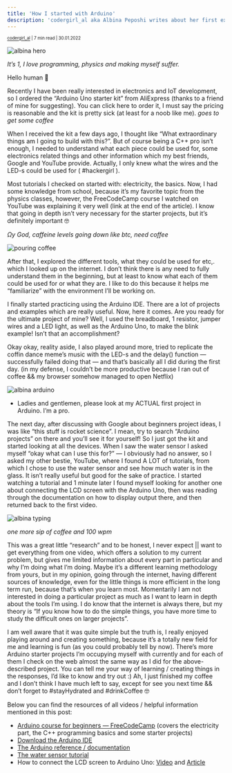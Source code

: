 ```yaml
---
title: 'How I started with Arduino'
description: 'codergirl_al aka Albina Peposhi writes about her first experiences with the microcontroller Arduino.'
---
```

<sub><sup><a href="https://instagram.com/codergirl_al">codergirl_al</a> | 7 min read | 30.01.2022</sup></sub>

![albina hero](https://dev-to-uploads.s3.amazonaws.com/uploads/articles/tq4tesgc4o43tax7o1cv.png)

*It’s 1, I love programming, physics and making myself suffer.*

Hello human 🚀

Recently I have been really interested in electronics and IoT development, so I ordered the “Arduino Uno starter kit” from AliExpress (thanks to a friend of mine for suggesting). You can click here to order it, I must say the pricing is reasonable and the kit is pretty sick (at least for a noob like me).
*goes to get some coffee*

When I received the kit a few days ago, I thought like “What extraordinary things am I going to build with this?”. But of course being a C++ pro isn’t enough, I needed to understand what each piece could be used for, some electronics related things and other information which my best friends, Google and YouTube provide. Actually, I only knew what the wires and the LED-s could be used for ( #hackergirl ).

Most tutorials I checked on started with: electricity, the basics. Now, I had some knowledge from school, because it’s my favorite topic from the physics classes, however, the FreeCodeCamp course I watched on YouTube was explaining it very well (link at the end of the article). I know that going in depth isn’t very necessary for the starter projects, but it’s definitely important 🤓

*Ωy God, caffeine levels going down like btc, need coffee*

![pouring coffee](https://dev-to-uploads.s3.amazonaws.com/uploads/articles/jc4g9q1mvcgrejp145sc.gif)

After that, I explored the different tools, what they could be used for etc,. which I looked up on the internet. I don’t think there is any need to fully understand them in the beginning, but at least to know what each of them could be used for or what they are. I like to do this because it helps me “familiarize” with the environment I’ll be working on.

I finally started practicing using the Arduino IDE. There are a lot of projects and examples which are really useful. Now, here it comes. Are you ready for the ultimate project of mine? Well, I used the breadboard, 1 resistor, jumper wires and a LED light, as well as the Arduino Uno, to make the blink example! Isn’t that an accomplishment?

Okay okay, reality aside, I also played around more, tried to replicate the coffin dance meme’s music with the LED-s and the delay() function — successfully failed doing that — and that’s basically all I did during the first day. (in my defense, I couldn’t be more productive because I ran out of coffee && my browser somehow managed to open Netflix)

![albina arduino](https://dev-to-uploads.s3.amazonaws.com/uploads/articles/occmxqzmppwogs3sqom5.png)

- Ladies and gentlemen, please look at my ACTUAL first project in Arduino. I’m a pro.

The next day, after discussing with Google about beginners project ideas, I was like “this stuff is rocket science”. I mean, try to search “Arduino projects” on there and you’ll see it for yourself! So I just got the kit and started looking at all the devices. When I saw the water sensor I asked myself “okay what can I use this for?” — I obviously had no answer, so I asked my other bestie, YouTube, where I found A LOT of tutorials, from which I chose to use the water sensor and see how much water is in the glass. It isn’t really useful but good for the sake of practice.
I started watching a tutorial and 1 minute later I found myself looking for another one about connecting the LCD screen with the Arduino Uno, then was reading through the documentation on how to display output there, and then returned back to the first video.

![albina typing](https://media.giphy.com/media/xonOzxf2M8hNu/giphy.gif)

*one more sip of coffee and 100 wpm*

This was a great little “research” and to be honest, I never expect || want to get everything from one video, which offers a solution to my current problem, but gives me limited information about every part in particular and why I’m doing what I’m doing. Maybe it’s a different learning methodology from yours, but in my opinion, going through the internet, having different sources of knowledge, even for the little things is more efficient in the long term run, because that’s when you learn most. Momentarily I am not interested in doing a particular project as much as I want to learn in depth about the tools I’m using. I do know that the internet is always there, but my theory is “If you know how to do the simple things, you have more time to study the difficult ones on larger projects”.

I am well aware that it was quite simple but the truth is, I really enjoyed playing around and creating something, because it’s a totally new field for me and learning is fun (as you could probably tell by now). There’s more Arduino starter projects I’m occupying myself with currently and for each of them I check on the web almost the same way as I did for the above-described project. You can tell me your way of learning / creating things in the responses, I’d like to know and try out :)
Ah, I just finished my coffee and I don’t think I have much left to say, except for see you next time && don’t forget to #stayHydrated and #drinkCoffee 🤓



Below you can find the resources of all videos / helpful information mentioned in this post:
* <a href="https://youtu.be/zJ-LqeX_fLU"> Arduino course for beginners — FreeCodeCamp</a> (covers the electricity part, the C++ programming basics and some starter projects)
* <a href="https://www.arduino.cc/en/software"> Download the Arduino IDE </a>
* <a href="https://www.arduino.cc/reference/en/"> The Arduino reference / documentation </a>
* <a href="https://www.youtube.com/watch?v=n7WRi5U5lQk"> The water sensor tutorial </a>
* How to connect the LCD screen to Arduino Uno: <a href="https://www.youtube.com/watch?v=Mr9FQKcrGpA">Video</a> and <a href="https://core-electronics.com.au/tutorials/use-lcd-arduino-uno.html">Article </a>

